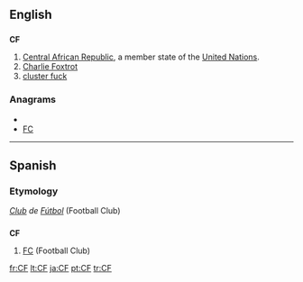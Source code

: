 ==English==

==={{abbreviation}}===
'''CF'''

# [[Central African Republic]], a member state of the [[United Nations]].
# [[Charlie Foxtrot]]
# [[cluster fuck]]

===Anagrams===
* {{alphagram|cf}}
* [[FC#English|FC]]


----

==Spanish==

===Etymology===
''[[club|Club]] de [[fútbol|Fútbol]]'' (Football Club)

==={{abbreviation|Spanish}}===
'''CF'''

# [[FC]] (Football Club)

[[fr:CF]]
[[lt:CF]]
[[ja:CF]]
[[pt:CF]]
[[tr:CF]]